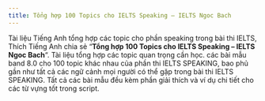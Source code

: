 ---
title: Tổng hợp 100 Topics cho IELTS Speaking – IELTS Ngoc Bach
---

Tài liệu Tiếng Anh tổng hợp các topic cho phần speaking trong bài thi IELTS, Thích Tiếng Anh chia sẻ “**Tổng hợp 100 Topics cho IELTS Speaking – IELTS Ngoc Bach**“. Tài liệu tổng hợp các topic quan trọng cần học. các bài mẫu band 8.0 cho 100 topic khác nhau của phần thi IELTS SPEAKING, bao phủ gần như tất cả các ngữ cảnh mọi người có thể gặp trong bài thi IELTS SPEAKING. Tất cả các bài mẫu đều kèm phần giải thích và ví dụ chi tiết cho các từ vựng tốt trong script.
